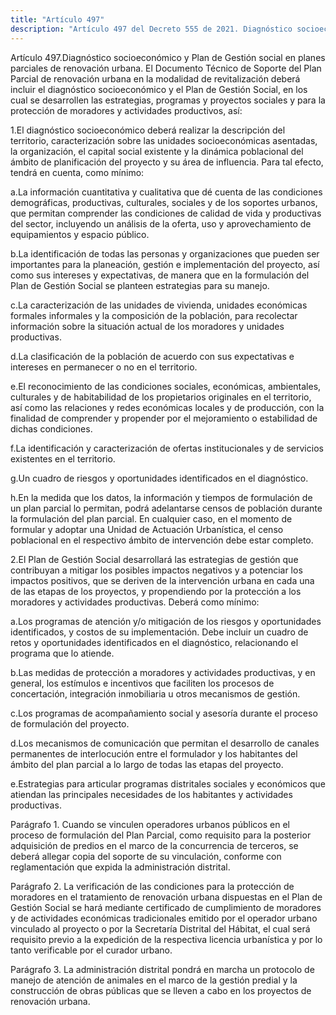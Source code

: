 ```yaml
---
title: "Artículo 497"
description: "Artículo 497 del Decreto 555 de 2021. Diagnóstico socioeconómico y Plan de Gestión social en planes parciales de renovación urbana."
---
```


Artículo 497.Diagnóstico socioeconómico y Plan de Gestión social en planes parciales de renovación urbana. El Documento Técnico de Soporte del Plan Parcial de renovación urbana en la modalidad de revitalización deberá incluir el diagnóstico socioeconómico y el Plan de Gestión Social, en los cual se desarrollen las estrategias, programas y proyectos sociales y para la protección de moradores y actividades productivos, así:
 
1.El diagnóstico socioeconómico deberá realizar la descripción del territorio, caracterización sobre las unidades socioeconómicas asentadas, la organización, el capital social existente y la dinámica poblacional del ámbito de planificación del proyecto y su área de influencia. Para tal efecto, tendrá en cuenta, como mínimo:
 
a.La información cuantitativa y cualitativa que dé cuenta de las condiciones demográficas, productivas, culturales, sociales y de los soportes urbanos, que permitan comprender las condiciones de calidad de vida y productivas del sector, incluyendo un análisis de la oferta, uso y aprovechamiento de equipamientos y espacio público.
 
b.La identificación de todas las personas y organizaciones que pueden ser importantes para la planeación, gestión e implementación del proyecto, así como sus intereses y expectativas, de manera que en la formulación del Plan de Gestión Social se planteen estrategias para su manejo.
 
c.La caracterización de las unidades de vivienda, unidades económicas formales informales y la composición de la población, para recolectar información sobre la situación actual de los moradores y unidades productivas.
 
d.La clasificación de la población de acuerdo con sus expectativas e intereses en permanecer o no en el territorio.
 
e.El reconocimiento de las condiciones sociales, económicas, ambientales, culturales y de habitabilidad de los propietarios originales en el territorio, así como las relaciones y redes económicas locales y de producción, con la finalidad de comprender y propender por el mejoramiento o estabilidad de dichas condiciones.
 
f.La identificación y caracterización de ofertas institucionales y de servicios existentes en el territorio.
 
g.Un cuadro de riesgos y oportunidades identificados en el diagnóstico.
 
h.En la medida que los datos, la información y tiempos de formulación de un plan parcial lo permitan, podrá adelantarse censos de población durante la formulación del plan parcial. En cualquier caso, en el momento de formular y adoptar una Unidad de Actuación Urbanística, el censo poblacional en el respectivo ámbito de intervención debe estar completo.
 
2.El Plan de Gestión Social desarrollará las estrategias de gestión que contribuyan a mitigar los posibles impactos negativos y a potenciar los impactos positivos, que se deriven de la intervención urbana en cada una de las etapas de los proyectos, y propendiendo por la protección a los moradores y actividades productivas. Deberá como mínimo:
 
a.Los programas de atención y/o mitigación de los riesgos y oportunidades identificados, y costos de su implementación. Debe incluir un cuadro de retos y oportunidades identificados en el diagnóstico, relacionando el programa que lo atiende.
 
b.Las medidas de protección a moradores y actividades productivas, y en general, los estímulos e incentivos que faciliten los procesos de concertación, integración inmobiliaria u otros mecanismos de gestión.
 
c.Los programas de acompañamiento social y asesoría durante el proceso de formulación del proyecto.
 
d.Los mecanismos de comunicación que permitan el desarrollo de canales permanentes de interlocución entre el formulador y los habitantes del ámbito del plan parcial a lo largo de todas las etapas del proyecto.
 
e.Estrategias para articular programas distritales sociales y económicos que atiendan las principales necesidades de los habitantes y actividades productivas.
 
Parágrafo 1. Cuando se vinculen operadores urbanos públicos en el proceso de formulación del Plan Parcial, como requisito para la posterior adquisición de predios en el marco de la concurrencia de terceros, se deberá allegar copia del soporte de su vinculación, conforme con reglamentación que expida la administración distrital.
 
Parágrafo 2. La verificación de las condiciones para la protección de moradores en el tratamiento de renovación urbana dispuestas en el Plan de Gestión Social se hará mediante certificado de cumplimiento de moradores y de actividades económicas tradicionales emitido por el operador urbano vinculado al proyecto o por la Secretaría Distrital del Hábitat, el cual será requisito previo a la expedición de la respectiva licencia urbanística y por lo tanto verificable por el curador urbano.
 
Parágrafo 3. La administración distrital pondrá en marcha un protocolo de manejo de atención de animales en el marco de la gestión predial y la construcción de obras públicas que se lleven a cabo en los proyectos de renovación urbana.